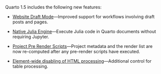 Quarto 1.5 includes the following new features:

-   [Website Draft Mode](/docs/prerelease/1.5/website-drafts.qmd)---Improved support for workflows involving draft posts and pages. 

-   [Native Julia Engine](/docs/computations/julia.qmd#using-the-julia-engine)---Execute Julia code in Quarto documents without requiring Jupyter.

-   [Project Pre Render Scripts](/docs/prerelease/1.5/pre-render.qmd)---Project metadata and the render list are now re-computed after any pre-render scripts have executed.

- [Element-wide disabling of HTML processing](/docs/prerelease/1.5/lua-table-processing.qmd)---Additional control for table processing.
